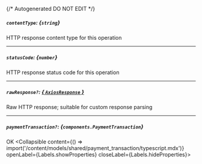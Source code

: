{/* Autogenerated DO NOT EDIT  */}

##### `contentType`: *{`string`}*
HTTP response content type for this operation

---
##### `statusCode`: *{`number`}*
HTTP response status code for this operation

---
##### `rawResponse?`: [*{ `AxiosResponse` }*](https://axios-http.com/docs/res_schema)
Raw HTTP response; suitable for custom response parsing

---
##### `paymentTransaction?`: *{`components.PaymentTransaction`}*
OK
<Collapsible content={() => import('/content/models/shared/payment_transaction/typescript.mdx')} openLabel={Labels.showProperties} closeLabel={Labels.hideProperties}>
</Collapsible>


